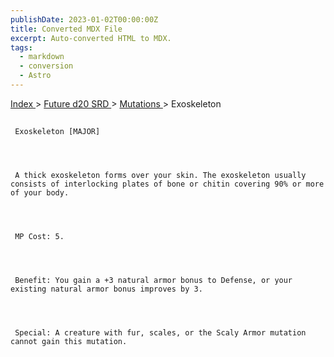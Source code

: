 ```yaml
---
publishDate: 2023-01-02T00:00:00Z
title: Converted MDX File
excerpt: Auto-converted HTML to MDX.
tags:
  - markdown
  - conversion
  - Astro
---
```


[
Index
](-index) >
[
Future d20 SRD
](future-d20-srd-index) >
[
Mutations
](future-d20-srd-mutations-index) > Exoskeleton

##

     Exoskeleton [MAJOR]




     A thick exoskeleton forms over your skin. The exoskeleton usually consists of interlocking plates of bone or chitin covering 90% or more of your body.




     MP Cost: 5.




     Benefit: You gain a +3 natural armor bonus to Defense, or your existing natural armor bonus improves by 3.




     Special: A creature with fur, scales, or the Scaly Armor mutation cannot gain this mutation.
